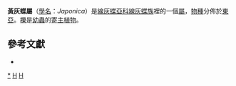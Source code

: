 {{NoteTA
|G1=Butterfly
}}
{{Automatic taxobox
| taxon = Japonica
| image = Japonica saepestriata.JPG
| image_caption =  [[柵黃灰蝶|柵黃灰蝶]] <br />''Japonica saepestriata''
| authority = [[Tutt|Tutt]], 1907
| type_species = [[柵黃灰蝶|柵黃灰蝶]]<br />''Japonica saepestriata''
| type_species_authority = [[Hewitson|Hewitson]], [1865]
| subdivision_ranks = [[物種|物種]]
| subdivision = 
'''柵黃灰蝶亞屬'''
* [[柵黃灰蝶|柵黃灰蝶]] Japonica saepestriata

'''Yuhbae亞屬'''
* [[阿黃灰蝶|阿黃灰蝶]] Japonica adusta
* [[黃灰蝶|黃灰蝶]] Japonica lutea
* [[奧黃灰蝶|奧黃灰蝶]] Japonica onoi
* [[台灣黃灰蝶|台灣黃灰蝶]] Japonica patungkoanui

''[[地位未定|地位未定]]''
* [[南嶺灰蝶|南嶺灰蝶]] Japonica bella
| synonyms =
* [[南嶺灰蝶屬|南嶺灰蝶屬]] Nanlingozephyrus
}}

'''黃灰蝶屬'''（[[學名|學名]]：''Japonica''）是[[線灰蝶亞科|線灰蝶亞科]][[線灰蝶族|線灰蝶族]]裡的一個[[屬|屬]]，[[物種|物種]]分佈於[[東亞|東亞]]。[[櫟|櫟]]是[[幼蟲|幼蟲]]的[[寄主植物|寄主植物]]。

== 參考文獻 ==
* {{cite book  | author = 壽建新, 周堯, 李宇飛  | authorlink = 周堯  | title = 《世界蝴蝶分類名錄》  | publisher = 陕西科学技术出版社  | year = 2006  | isbn = 7536936761}}

{{Commons category|Japonica}}
{{Taxonbar}}

[[Category:黃灰蝶屬|*]]
[[Category:線灰蝶族|H]]
[[Category:1907年描述的分类群|H]]